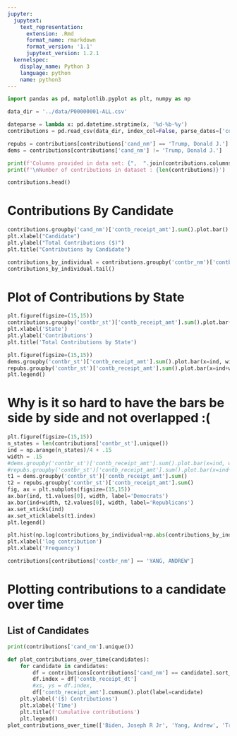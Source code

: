 ```yaml
---
jupyter:
  jupytext:
    text_representation:
      extension: .Rmd
      format_name: rmarkdown
      format_version: '1.1'
      jupytext_version: 1.2.1
  kernelspec:
    display_name: Python 3
    language: python
    name: python3
---
```


```python
import pandas as pd, matplotlib.pyplot as plt, numpy as np
```

```python
data_dir = '../data/P00000001-ALL.csv'
```

```python
dateparse = lambda x: pd.datetime.strptime(x, '%d-%b-%y')
contributions = pd.read_csv(data_dir, index_col=False, parse_dates=['contb_receipt_dt'], date_parser=dateparse)
```

```python
repubs = contributions[contributions['cand_nm'] == 'Trump, Donald J.']
dems = contributions[contributions['cand_nm'] != 'Trump, Donald J.']
```

```python
print(f'Columns provided in data set: {",  ".join(contributions.columns)}')
print(f'\nNumber of contributions in dataset : {len(contributions)}')
```

```python
contributions.head()
```

# Contributions By Candidate

```python
contributions.groupby('cand_nm')['contb_receipt_amt'].sum().plot.bar()
plt.xlabel("Candidate")
plt.ylabel("Total Contributions ($)")
plt.title("Contributions by Candidate")
```

```python
contributions_by_individual = contributions.groupby('contbr_nm')['contb_receipt_amt'].sum().sort_values()
contributions_by_individual.tail()
```

# Plot of Contributions by State

```python
plt.figure(figsize=(15,15))
contributions.groupby('contbr_st')['contb_receipt_amt'].sum().plot.bar()
plt.xlabel('State')
plt.ylabel('Contributions')
plt.title('Total Contributions by State')
```

```python
plt.figure(figsize=(15,15))
dems.groupby('contbr_st')['contb_receipt_amt'].sum().plot.bar(x=ind, width=width, label='Democrats', color='b')
repubs.groupby('contbr_st')['contb_receipt_amt'].sum().plot.bar(x=ind+width, width=width, label='Republicans', color='r')
plt.legend()
```

# Why is it so hard to have the bars be side by side and not overlapped :(

```python
plt.figure(figsize=(15,15))
n_states = len(contributions['contbr_st'].unique())
ind = np.arange(n_states)/4 + .15
width = .15
#dems.groupby('contbr_st')['contb_receipt_amt'].sum().plot.bar(x=ind, width=width, label='Democrats', color='b')
#repubs.groupby('contbr_st')['contb_receipt_amt'].sum().plot.bar(x=ind+width, width=width, label='Republicans', color='r')
t1 = dems.groupby('contbr_st')['contb_receipt_amt'].sum()
t2 = repubs.groupby('contbr_st')['contb_receipt_amt'].sum()
fig, ax = plt.subplots(figsize=(15,15))
ax.bar(ind, t1.values[0], width, label='Democrats')
ax.bar(ind+width, t2.values[0], width, label='Republicans')
ax.set_xticks(ind)
ax.set_xticklabels(t1.index)
plt.legend()
```

```python
plt.hist(np.log(contributions_by_individual+np.abs(contributions_by_individual.iloc[0])+1))
plt.xlabel('log contribution')
plt.xlabel('Frequency')
```

```python
contributions[contributions['contbr_nm'] == 'YANG, ANDREW']
```

# Plotting contributions to a candidate over time
## List of Candidates

```python
print(contributions['cand_nm'].unique())
```

```python
def plot_contributions_over_time(candidates):
    for candidate in candidates:
        df = contributions[contributions['cand_nm'] == candidate].sort_values(by='contb_receipt_dt')
        df.index = df['contb_receipt_dt']
        #xs, ys = df.index, 
        df['contb_receipt_amt'].cumsum().plot(label=candidate)
    plt.ylabel('($) Contributions')
    plt.xlabel('Time')
    plt.title(f'Cumulative contributions')
    plt.legend()
plot_contributions_over_time(['Biden, Joseph R Jr', 'Yang, Andrew', 'Trump, Donald J.'])
```

```python

```
